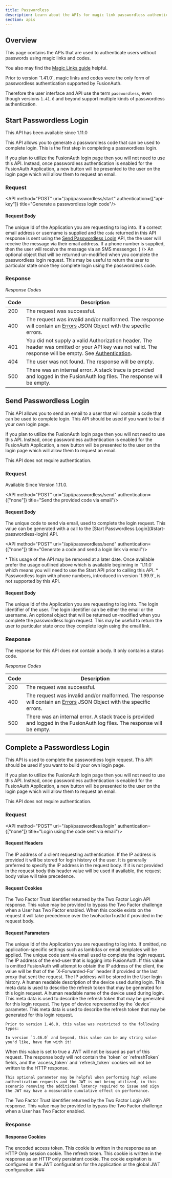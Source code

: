 ```yaml
---
title: Passwordless
description: Learn about the APIs for magic link passwordless authentication.
section: apis
---
```


## Overview

This page contains the APIs that are used to authenticate users without passwords using magic links and codes.

You also may find the [Magic Links guide](/docs/lifecycle/authenticate-users/passwordless/magic-links) helpful.

<Aside type="note" title="Please note">
Prior to version `1.41.0`, magic links and codes were the only form of passwordless authentication supported by FusionAuth.

Therefore the user interface and API use the term `passwordless`, even though versions `1.41.0` and beyond support multiple kinds of passwordless authentication.
</Aside>

## Start Passwordless Login

<Aside type="version">
This API has been available since 1.11.0
</Aside>

This API allows you to generate a passwordless code that can be used to complete login. This is the first step in completing a passwordless login.

If you plan to utilize the FusionAuth login page then you will not need to use this API. Instead, once passwordless authentication is enabled for the FusionAuth Application, a new button will be presented to the user on the login page which will allow them to request an email.

### Request

<API method="POST" uri="/api/passwordless/start" authentication={["api-key"]} title="Generate a passwordless login code"/>

<XFusionauthTenantIdHeaderScopedOperation />

#### Request Body

<APIBlock>
  <APIField name="applicationId" type="String" required>
    The unique Id of the Application you are requesting to log into.
  </APIField>
  <LoginIdField login_id_type_field="loginIdTypes" footer={
    <span>If a correct email address or username is supplied and the <code>code</code> returned in this API response is sent using the <a href="#send-passwordless-login">Send Passwordless Login</a> API, the the user will receive the message via their email address. If a phone number is supplied, then the user will receive the message via an SMS messenger.</span>
  } />
  <LoginIdTypeField plural />
  <APIField name="state" type="Object" optional>
    An optional object that will be returned un-modified when you complete the passwordless login request. This may be useful to return the user to particular state once they complete login using the passwordless code.
  </APIField>
</APIBlock>

<JSON title="Example Request JSON" src="passwordless/start-request.json" />

### Response

_Response Codes_

| Code | Description                                                                                                                                                                         |
|------|-------------------------------------------------------------------------------------------------------------------------------------------------------------------------------------|
| 200  | The request was successful.                                                                                                                                                         |
| 400  | The request was invalid and/or malformed. The response will contain an [Errors](/docs/apis/errors) JSON Object with the specific errors.                                            |
| 401  | You did not supply a valid Authorization header. The header was omitted or your API key was not valid. The response will be empty. See [Authentication](/docs/apis/authentication). |
| 404  | The user was not found. The response will be empty.                                                                                                                                 |
| 500  | There was an internal error. A stack trace is provided and logged in the FusionAuth log files. The response will be empty.                                                          |

<PasswordlessStartResponseBody />

## Send Passwordless Login

This API allows you to send an email to a user that will contain a code that can be used to complete login. This API should be used if you want to build your own login page.

If you plan to utilize the FusionAuth login page then you will not need to use this API. Instead, once passwordless authentication is enabled for the FusionAuth Application, a new button will be presented to the user on the login page which will allow them to request an email.

This API does not require authentication.

### Request

<Aside type="version">
Available Since Version 1.11.0.
</Aside>

<API method="POST" uri="/api/passwordless/send" authentication={["none"]} title="Send the provided code via email"/>

<XFusionauthTenantIdHeaderScopedOperation />

#### Request Body

<APIBlock>
  <APIField name="code" type="String" required since="1.11.0">
    The unique code to send via email, used to complete the login request.  This value can be generated with a call to the [Start Passwordless Login](#start-passwordless-login) API.
  </APIField>
</APIBlock>

<JSON title="Example Request JSON" src="passwordless/send-request-code.json" />

<API method="POST" uri="/api/passwordless/send" authentication={["none"]} title="Generate a code and send a login link via email"/>

<Aside type="caution" title="Deprecated usage">
  * This usage of the API may be removed at a later date. Once available prefer the usage outlined above which is available beginning in `1.11.0` which means you will need to use the Start API prior to calling this API.
  * Passwordless login with phone numbers, introduced in version `1.99.9`, is not supported by this API.
</Aside>

<XFusionauthTenantIdHeaderScopedOperation />

#### Request Body

<APIBlock>
  <APIField name="applicationId" type="String" required>
    The unique Id of the Application you are requesting to log into.
  </APIField>
  <APIField name="loginId" type="String" required>
    The login identifier of the user. The login identifier can be either the <InlineField>email</InlineField> or the <InlineField>username</InlineField>.
  </APIField>
  <APIField name="state" type="Object" optional>
    An optional object that will be returned un-modified when you complete the passwordless login request. This may be useful to return the user to particular state once they complete login using the email link.
  </APIField>
</APIBlock>

<JSON title="Example Request JSON" src="passwordless/send-request-legacy.json" />

### Response

The response for this API does not contain a body. It only contains a status code.

_Response Codes_

| Code | Description                                                                                                                              |
|------|------------------------------------------------------------------------------------------------------------------------------------------|
| 200  | The request was successful.                                                                                                              |
| 400  | The request was invalid and/or malformed. The response will contain an [Errors](/docs/apis/errors) JSON Object with the specific errors. |
| 500  | There was an internal error. A stack trace is provided and logged in the FusionAuth log files. The response will be empty.               |


## Complete a Passwordless Login

This API is used to complete the passwordless login request. This API should be used if you want to build your own login page.

If you plan to utilize the FusionAuth login page then you will not need to use this API. Instead, once passwordless authentication is enabled for the FusionAuth Application, a new button will be presented to the user on the login page which will allow them to request an email.

This API does not require authentication.

### Request

<API method="POST" uri="/api/passwordless/login" authentication={["none"]} title="Login using the code sent via email"/>

#### Request Headers

<APIBlock>
  <APIField name="X-Forwarded-For" type="String" optional>
    The IP address of a client requesting authentication. If the IP address is provided it will be stored for login history of the user. It is
    generally preferred to specify the IP address in the request body. If it is not provided in the request body this header value will be used
    if available, the request body value will take precedence.
    <XFusionauthTenantIdHeaderScopedOperationRowOnly />
  </APIField>
</APIBlock>

#### Request Cookies

<APIBlock>
  <APIField name="fusionauth.trust" type="String" optional>
    The Two Factor Trust identifier returned by the Two Factor Login API response. This value may be provided to bypass the Two Factor challenge when a User has Two Factor enabled. When this cookie exists on the request it will take precedence over the <InlineField>twoFactorTrustId</InlineField> if provided in the request body.
  </APIField>
</APIBlock>

#### Request Parameters

<APIBlock>
  <APIField name="applicationId" type="String" optional>
    The unique Id of the Application you are requesting to log into.  If omitted, no application-specific settings such as lambdas or email templates will be applied.
  </APIField>
  <APIField name="code" type="String" required>
    The unique code sent via email used to complete the login request.
  </APIField>
  <APIField name="ipAddress" type="String" optional>
    The IP address of the end-user that is logging into FusionAuth. If this value is omitted FusionAuth will attempt to obtain the IP address of
    the client, the value will be that of the `X-Forwarded-For` header if provided or the last proxy that sent the request. The IP address will
    be stored in the User login history.
  </APIField>
  <APIField name="metaData.device.description" type="String" optional>
    A human readable description of the device used during login. This meta data is used to describe the refresh token that may be generated for this login request.
  </APIField>
  <APIField name="metaData.device.name" type="String" optional>
    A human readable name of the device used during login.  This meta data is used to describe the refresh token that may be generated for this login request.
  </APIField>
  <APIField name="metaData.device.type" type="String" optional>
    The type of device represented by the `device` parameter. This meta data is used to describe the refresh token that may be generated for this login request.

    Prior to version 1.46.0, this value was restricted to the following types:

<DeviceTypeList />

    In version `1.46.0` and beyond, this value can be any string value you'd like, have fun with it!
  </APIField>
  <APIField name="noJWT" type="Boolean" optional defaults="false">
    When this value is set to true a JWT will not be issued as part of this request. The response body will not contain the `token` or `refreshToken` fields, and the `access_token` and `refresh_token` cookies will not be written to the HTTP response.

    This optional parameter may be helpful when performing high volume authentication requests and the JWT is not being utilized, in this scenario removing the additional latency required to issue and sign the JWT may have a measurable cumulative effect on performance.
  </APIField>
  <APIField name="twoFactorTrustId" type="String" optional>
    The Two Factor Trust identifier returned by the Two Factor Login API response. This value may be provided to bypass the Two Factor challenge when a User has Two Factor enabled.
  </APIField>
</APIBlock>

<JSON title="Example Request JSON" src="passwordless/login-request.json" />

<a id="response-3"></a>
### Response

<LoginResponseCodes />

<UserResponseBody passwordless_login_response />

#### Response Cookies

<APIBlock>
  <APIField name="access_token" type="String">
    The encoded access token. This cookie is written in the response as an HTTP Only session cookie.
  </APIField>
  <APIField name="refresh_token" type="String">
    The refresh token. This cookie is written in the response as an HTTP only persistent cookie. The cookie expiration is configured in the JWT
    configuration for the application or the global JWT configuration.
    ###
  </APIField>
</APIBlock>
